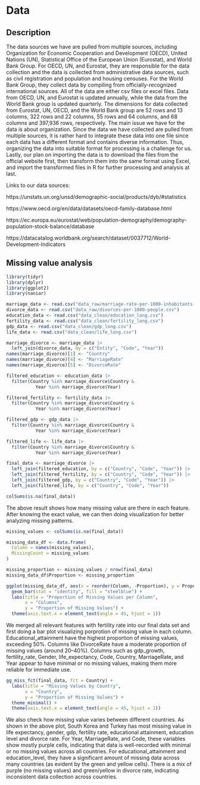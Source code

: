 # Data

## Description

The data sources we have are pulled from multiple sources, including Organization for Economic Cooperation and Development (OECD), United Nations (UN), Statistical Office of the European Union (Eurostat), and World Bank Group. For OECD, UN, and Eurostat, they are responsible for the data collection and the data is collected from administrative data sources, such as civil registration and population and housing censuses. For the World Bank Group, they collect data by compiling from officially-recognized international sources. All of the data are either csv files or excel files. Data from OECD, UN, and Eurostat is updated annually, while the data from the World Bank group is updated quarterly. The dimensions for data collected from Eurostat, UN, OECD, and the World Bank group are 52 rows and 13 columns,  322 rows and 22 columns, 55 rows and 64 columns, and 68 columns and 397,936 rows, respectively. The main issue we have for the data is about organization. Since the data we have collected are pulled from multiple sources, it is rather hard to integrate these data into one file since each data has a different format and contains diverse information. Thus, organizing the data into suitable format for processing is a challenge for us. Lastly, our plan on importing the data is to download the files from the official website first, then transform them into the same format using Excel, and import the transformed files in R for further processing and analysis at last.


Links to our data sources:

https://unstats.un.org/unsd/demographic-social/products/dyb/#statistics

https://www.oecd.org/en/data/datasets/oecd-family-database.html

https://ec.europa.eu/eurostat/web/population-demography/demography-population-stock-balance/database

https://datacatalog.worldbank.org/search/dataset/0037712/World-Development-Indicators 


## Missing value analysis
```r
library(tidyr)
library(dplyr)
library(ggplot2)
library(naniar)
```

```r
marriage_data <- read.csv("data_raw/marriage-rate-per-1000-inhabitants.csv")
divorce_data <- read.csv("data_raw/divorces-per-1000-people.csv")
education_data <- read.csv("data_clean/education_long.csv")
fertility_data <- read.csv("data_clean/fertility_long.csv")
gdp_data <- read.csv("data_clean/gdp_long.csv")
life_data <- read.csv("data_clean/life_long.csv")
```

```r
marriage_divorce <- marriage_data |> 
  left_join(divorce_data, by = c("Entity", "Code", "Year")) 
names(marriage_divorce)[1] <- "Country"
names(marriage_divorce)[4] <- "MarriageRate"
names(marriage_divorce)[5] <- "DivorceRate"

filtered_education <- education_data |> 
  filter(Country %in% marriage_divorce$Country & 
           Year %in% marriage_divorce$Year)

filtered_fertility <- fertility_data |> 
  filter(Country %in% marriage_divorce$Country & 
           Year %in% marriage_divorce$Year)

filtered_gdp <- gdp_data |> 
  filter(Country %in% marriage_divorce$Country & 
           Year %in% marriage_divorce$Year)

filtered_life <- life_data |> 
  filter(Country %in% marriage_divorce$Country & 
           Year %in% marriage_divorce$Year)

final_data <- marriage_divorce |>
  left_join(filtered_education, by = c("Country", "Code", "Year")) |>
  left_join(filtered_fertility, by = c("Country", "Code", "Year")) |>
  left_join(filtered_gdp, by = c("Country", "Code", "Year")) |>
  left_join(filtered_life, by = c("Country", "Code", "Year"))

colSums(is.na(final_data))
```
The above result shows how many missing value are there in each feature. After knowing the exact value, we can then doing visualization for better analyzing missing patterns.

```r
missing_values <- colSums(is.na(final_data))

missing_data_df <- data.frame(
  Column = names(missing_values),
  MissingCount = missing_values
)

missing_proportion <- missing_values / nrow(final_data)
missing_data_df$Proportion <- missing_proportion

ggplot(missing_data_df, aes(x = reorder(Column, -Proportion), y = Proportion)) +
  geom_bar(stat = "identity", fill = "steelblue") +
  labs(title = "Proportion of Missing Values per Column",
       x = "Columns",
       y = "Proportion of Missing Values") +
  theme(axis.text.x = element_text(angle = 45, hjust = 1))
```
We merged all relevant features with fertility rate into our final data set and first doing a bar plot visualizing porprotion of missing value in each column. Educational_attainment have the highest proportion of missing values, exceeding 50%. Columns like DivorceRate have a moderate proportion of missing values (around 20–40%). Columns such as gdp_growth, fertility_rate, Gender, life_expectancy, Code, Country, MarriageRate, and Year appear to have minimal or no missing values, making them more reliable for immediate use. 

```r
gg_miss_fct(final_data, fct = Country) +
  labs(title = "Missing Values by Country",
       x = "Country",
       y = "Proportion of Missing Values") +
  theme_minimal() +
  theme(axis.text.x = element_text(angle = 45, hjust = 1))
```
We also check how missing value varies between different countries. As shown in the above plot, South Korea and Turkey has most missing value in life expectancy, gender, gdp, fertility rate, educational attainment, education level and divorce rate. For Year, MarriageRate, and Code, these variables show mostly purple cells, indicating that data is well-recorded with minimal or no missing values across all countries. For educational_attainment and education_level, they have a significant amount of missing data across many countries (as evident by the green and yellow cells). There is a mix of purple (no missing values) and green/yellow in divorce rate, indicating inconsistent data collection across countries.